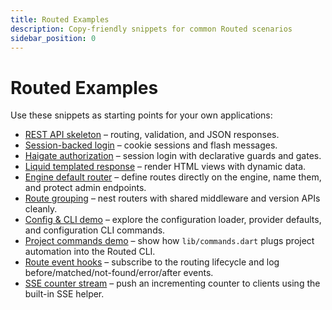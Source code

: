 ```yaml
---
title: Routed Examples
description: Copy-friendly snippets for common Routed scenarios
sidebar_position: 0
---
```


# Routed Examples

Use these snippets as starting points for your own applications:

- [REST API skeleton](/docs/routed/examples/rest-api) – routing, validation, and JSON responses.
- [Session-backed login](/docs/routed/examples/session-auth) – cookie sessions and flash messages.
- [Haigate authorization](/docs/routed/examples/session-auth) – session login with declarative guards and gates.
- [Liquid templated response](/docs/routed/examples/liquid-page) – render HTML views with dynamic data.
- [Engine default router](/docs/routed/examples/engine-default-router) – define routes directly on the engine, name them, and protect admin endpoints.
- [Route grouping](/docs/routed/examples/route-grouping) – nest routers with shared middleware and version APIs cleanly.
- [Config & CLI demo](/docs/routed/examples/config-demo) – explore the configuration loader, provider defaults, and configuration CLI commands.
- [Project commands demo](/docs/routed/examples/project-commands) – show how `lib/commands.dart` plugs project automation into the Routed CLI.
- [Route event hooks](/docs/routed/examples/route-events) – subscribe to the routing lifecycle and log before/matched/not-found/error/after events.
- [SSE counter stream](/docs/routed/examples/sse-counter) – push an incrementing counter to clients using the built-in SSE helper.
